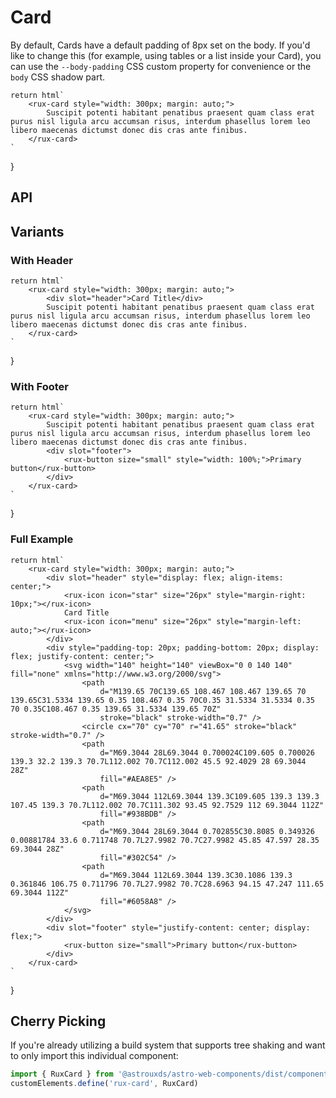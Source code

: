 
<Meta of={CardStories} />

# Card

By default, Cards have a default padding of 8px set on the body. If you'd like to change this (for example, using tables or a list inside your Card), you can use the `--body-padding` CSS custom property for convenience or the `body` CSS shadow part.

    return html`
        <rux-card style="width: 300px; margin: auto;">
            Suscipit potenti habitant penatibus praesent quam class erat purus nisl ligula arcu accumsan risus, interdum phasellus lorem leo libero maecenas dictumst donec dis cras ante finibus.
        </rux-card>
    `
}

<Canvas>
  <Story of={CardStories.Default_} />
</Canvas>

## API

<ArgsTable of="rux-card" />

## Variants

### With Header

    return html`
        <rux-card style="width: 300px; margin: auto;">
			<div slot="header">Card Title</div>
            Suscipit potenti habitant penatibus praesent quam class erat purus nisl ligula arcu accumsan risus, interdum phasellus lorem leo libero maecenas dictumst donec dis cras ante finibus.
        </rux-card>
    `
}

<Canvas>
  <Story of={CardStories.WithHeader_} />
</Canvas>

### With Footer

    return html`
        <rux-card style="width: 300px; margin: auto;">
            Suscipit potenti habitant penatibus praesent quam class erat purus nisl ligula arcu accumsan risus, interdum phasellus lorem leo libero maecenas dictumst donec dis cras ante finibus.
			<div slot="footer">
				<rux-button size="small" style="width: 100%;">Primary button</rux-button>
			</div>
        </rux-card>
    `
}

<Canvas>
  <Story of={CardStories.WithFooter_} />
</Canvas>

### Full Example

    return html`
        <rux-card style="width: 300px; margin: auto;">
			<div slot="header" style="display: flex; align-items: center;">
				<rux-icon icon="star" size="26px" style="margin-right: 10px;"></rux-icon>
				Card Title
				<rux-icon icon="menu" size="26px" style="margin-left: auto;"></rux-icon>
			</div>
			<div style="padding-top: 20px; padding-bottom: 20px; display: flex; justify-content: center;">
				<svg width="140" height="140" viewBox="0 0 140 140" fill="none" xmlns="http://www.w3.org/2000/svg">
					<path
						d="M139.65 70C139.65 108.467 108.467 139.65 70 139.65C31.5334 139.65 0.35 108.467 0.35 70C0.35 31.5334 31.5334 0.35 70 0.35C108.467 0.35 139.65 31.5334 139.65 70Z"
						stroke="black" stroke-width="0.7" />
					<circle cx="70" cy="70" r="41.65" stroke="black" stroke-width="0.7" />
					<path
						d="M69.3044 28L69.3044 0.700024C109.605 0.700026 139.3 32.2 139.3 70.7L112.002 70.7C112.002 45.5 92.4029 28 69.3044 28Z"
						fill="#AEA8E5" />
					<path
						d="M69.3044 112L69.3044 139.3C109.605 139.3 139.3 107.45 139.3 70.7L112.002 70.7C111.302 93.45 92.7529 112 69.3044 112Z"
						fill="#938BDB" />
					<path
						d="M69.3044 28L69.3044 0.702855C30.8085 0.349326 0.00881784 33.6 0.711748 70.7L27.9982 70.7C27.9982 45.85 47.597 28.35 69.3044 28Z"
						fill="#302C54" />
					<path
						d="M69.3044 112L69.3044 139.3C30.1086 139.3 0.361846 106.75 0.711796 70.7L27.9982 70.7C28.6963 94.15 47.247 111.65 69.3044 112Z"
						fill="#6058A8" />
				</svg>
			</div>
			<div slot="footer" style="justify-content: center; display: flex;">
				<rux-button size="small">Primary button</rux-button>
			</div>
		</rux-card>
    `
}

<Canvas>
  <Story of={CardStories.FullExample_} />
</Canvas>

## Cherry Picking

If you're already utilizing a build system that supports tree shaking and want to only import this individual component:

```js
import { RuxCard } from '@astrouxds/astro-web-components/dist/components/rux-card'
customElements.define('rux-card', RuxCard)
```

